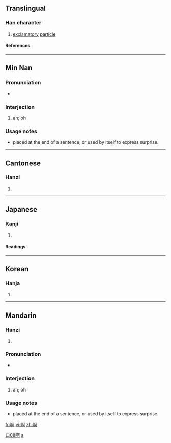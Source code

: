 ==Translingual==

===Han character===
{{Han char|rn=30|rad=口|as=08|sn=11|four=6102<sub>0</sub>|canj=口弓中口 (RNLR)}}

# [[exclamatory]] [[particle]]

====References====
{{Han ref|kx=0195.040|dkj=03808|dj=0416.050|hdz=10634.180|uh=554A|ud=21834|bh=B0DA|bd=45274}}

----

==Min Nan==
{{zh-hanzi|{{zh-lookup|啊}}}}

===Pronunciation===
*{{IPA|[ a ]}}

===Interjection===
{{nan-inter|ts|poj=a|pojt=a|rs=口08}}

# ah; oh

===Usage notes===
*placed at the end of a sentence, or used by itself to express surprise.

----

==Cantonese==

===Hanzi===
{{yue-hanzi|jyut=|y=[[a1]], [[a2]], [[a3]]}}

# {{defn|Cantonese}}

----

==Japanese==

===Kanji===
{{ja-kanji|grade=|rs=口08}}

# {{defn|Japanese}}

====Readings====
{{ja-readings|on=[[あ]] (a)|kun=[[こえ]] (koe)}}

----

==Korean==

===Hanja===
{{ko-hanja|hangeul=아|rv=a|mr=a}}

# {{defn|Korean}}

----

==Mandarin==

===Hanzi===
{{cmn-hanzi|pin=[[a]] ([[a5]])|wg=a}}

# {{defn|Mandarin}}

{{zh-hanzi|{{zh-lookup|啊}}}}

===Pronunciation===
*{{IPA|[ a ]}}

===Interjection===
{{cmn-inter|ts|pin=a|pint=a|rs=口08}}

# ah; oh

===Usage notes===
*placed at the end of a sentence, or used by itself to express surprise.

[[Category:zh-tw:Beginning Mandarin|口08啊]]
[[Category:zh-cn:Beginning Mandarin|a]]

[[fr:啊]]
[[vi:啊]]
[[zh:啊]]